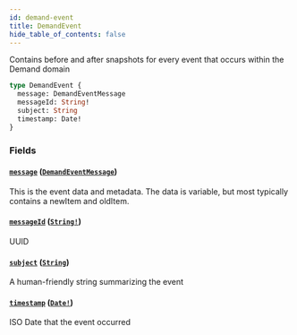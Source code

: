 ```yaml
---
id: demand-event
title: DemandEvent
hide_table_of_contents: false
---
```



Contains before and after snapshots for every event that occurs within the Demand domain

```graphql
type DemandEvent {
  message: DemandEventMessage
  messageId: String!
  subject: String
  timestamp: Date!
}
```


### Fields

#### [`message`](#) ([`DemandEventMessage`](/developers/demandhq-apis/demand-api/graphql/reference/objects/demand-event-message))

This is the event data and metadata.
The data is variable, but most typically contains a newItem and oldItem.


#### [`messageId`](#) ([`String!`](/developers/demandhq-apis/demand-api/graphql/reference/scalars/string))

UUID


#### [`subject`](#) ([`String`](/developers/demandhq-apis/demand-api/graphql/reference/scalars/string))

A human-friendly string summarizing the event


#### [`timestamp`](#) ([`Date!`](/developers/demandhq-apis/demand-api/graphql/reference/scalars/date))

ISO Date that the event occurred




